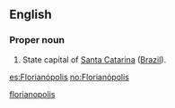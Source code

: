 ==English==

===Proper noun===
{{en-proper noun}}

# State capital of [[Santa Catarina]] ([[Brazil]]).

[[Category:English words spelled with diacritics|florianopolis]]

[[es:Florianópolis]]
[[no:Florianópolis]]